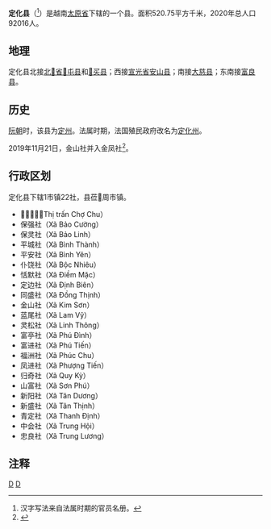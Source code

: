 {{Infobox Settlement
|name                   = 定化县
|settlement_type        = 县
|official_name          = 
|other_name             = 
|native_name            = {{lang|vi|Huyện Định Hóa}}
|nickname               = 
|motto                  = 
|image_skyline          = ATK Dinh Hoa.jpg
|imagesize              = 
|image_caption          = 
|image_flag             = 
|flag_size              = 
|image_seal             = 
|seal_size              = 
|image_shield           = 
|shield_size            = 
|image_blank_emblem     = 
|blank_emblem_size      = 
|image_map              = {{Infobox mapframe|frame-width=250|zoom=10}}
|mapsize                = 
|map_caption            = 
|image_map1             = Bản đồ Thái Nguyên.svg
|mapsize1               = 
|map_caption1           = 定化县在太原省的位置
|pushpin_map            = Vietnam
|pushpin_label_position = bottom
|pushpin_map_caption    = 定化县在越南的位置
|pushpin_map1           = 
|pushpin_label_position1= 
|pushpin_map_caption1   = 
|subdivision_type       = 国家
|subdivision_name       = {{flag|Vietnam}}
|subdivision_type1      = [[越南行政区划|省]]
|subdivision_name1      = [[太原省|太原省]]
|subdivision_type2      = 行政区划
|subdivision_name2      = 1市镇22社
|subdivision_type3      = 
|subdivision_name3      = 
|seat_type              = 县莅
|seat                   = {{link-vi|𢄂周市镇|Chợ Chu}}
|government_type        = 
|leader_title           = 
|leader_name            = 
|leader_title1          = 
|leader_name1           = 
|established_title      = 
|established_date       = 
|area_magnitude         = 
|unit_pref              = 
|area_footnotes         = 
|area_total_km2         = 520.75
|area_land_km2          = 
|area_water_km2         = 
|area_water_percent     = 
|area_urban_km2         = 
|area_metro_km2         = 
|population_as_of       = 2020年
|population_footnotes   = 
|population_note        = 
|population_total       = 92016
|population_density_km2 = auto
|population_metro             = 
|population_density_metro_km2 = 
|population_urban             = 
|population_density_urban_km2 = 
|timezone               = [[越南标准时间|越南标准时间]]
|utc_offset             = +7
|elevation_footnotes    = 
|elevation_m            = 
|coor_type              = 
|coordinates            = 
|postal_code_type       = 
|postal_code            = 
|area_code              = 
|website                = [http://dinhhoa.thainguyen.gov.vn 定化县电子信息门户网站]
|footnotes              = 
}}
'''定化县'''（{{vie|v='''Huyện Định Hóa'''|hn=縣定化}}<ref>汉字写法来自法属时期的官员名册。</ref>）是越南[[太原省|太原省]]下辖的一个县。面积520.75平方千米，2020年总人口92016人。

==地理==
定化县北接[[北𣴓省|北𣴓省]][[𢄂屯县|𢄂屯县]]和[[𢄂买县_(北𣴓省)|𢄂买县]]；西接[[宣光省|宣光省]][[安山县|安山县]]；南接[[大慈县|大慈县]]；东南接[[富良县|富良县]]。

==历史==
[[阮朝|阮朝]]时，该县为[[定州|定州]]。法属时期，法国殖民政府改名为[[定化州|定化州]]。

2019年11月21日，金山社并入金凤社<ref>{{Cite web |url=https://thuvienphapluat.vn/van-ban/Bo-may-hanh-chinh/Nghi-quyet-814-NQ-UBTVQH14-2019-sap-xep-don-vi-hanh-chinh-cap-xa-thuoc-tinh-Thai-Nguyen-430534.aspx |title=Nghị quyết 814/NQ-UBTVQH14 năm 2019 về sắp xếp đơn vị hành chính cấp xã thuộc tỉnh Thái Nguyên do Ủy ban Thường vụ Quốc hội ban hành |access-date=2019-12-21 |archive-url=https://web.archive.org/web/20191221180515/https://thuvienphapluat.vn/van-ban/Bo-may-hanh-chinh/Nghi-quyet-814-NQ-UBTVQH14-2019-sap-xep-don-vi-hanh-chinh-cap-xa-thuoc-tinh-Thai-Nguyen-430534.aspx |archive-date=2019-12-21 |dead-url=yes }}</ref>。

==行政区划==
定化县下辖1市镇22社，县莅𢄂周市镇。
*𢄂周市镇（Thị trấn Chợ Chu）
*保强社（Xã Bảo Cường）
*保灵社（Xã Bảo Linh）
*平城社（Xã Bình Thành）
*平安社（Xã Bình Yên）
*仆饶社（Xã Bộc Nhiêu）
*恬默社（Xã Điềm Mặc）
*定边社（Xã Định Biên）
*同盛社（Xã Đồng Thịnh）
*金山社（Xã Kim Sơn）
*蓝尾社（Xã Lam Vỹ）
*灵松社（Xã Linh Thông）
*富亭社（Xã Phú Đình）
*富进社（Xã Phú Tiến）
*福洲社（Xã Phúc Chu）
*凤进社（Xã Phượng Tiến）
*归奇社（Xã Quy Kỳ）
*山富社（Xã Sơn Phú）
*新阳社（Xã Tân Dương）
*新盛社（Xã Tân Thịnh）
*青定社（Xã Thanh Định）
*中会社（Xã Trung Hội）
*忠良社（Xã Trung Lương）

==注释==
{{reflist}}

{{太原省行政区划}}
{{越南东北部之县市镇区域划分}}

[[Category:越南县份|D]]
[[Category:太原省|D]]